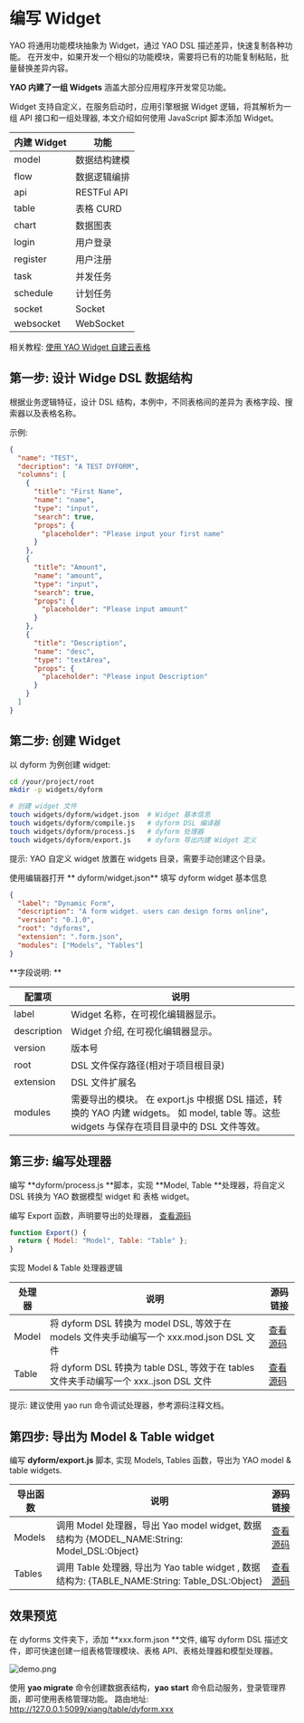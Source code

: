 # 编写 Widget

YAO 将通用功能模块抽象为 Widget，通过 YAO DSL 描述差异，快速复制各种功能。
在开发中，如果开发一个相似的功能模块，需要将已有的功能复制粘贴，批量替换差异内容。

**YAO 内建了一组 Widgets** 涵盖大部分应用程序开发常见功能。

Widget 支持自定义，在服务启动时，应用引擎根据 Widget 逻辑，将其解析为一组 API 接口和一组处理器, 本文介绍如何使用 JavaScript 脚本添加 Widget。

| **内建 Widget** | **功能**     |
| --------------- | ------------ |
| model           | 数据结构建模 |
| flow            | 数据逻辑编排 |
| api             | RESTFul API  |
| table           | 表格 CURD    |
| chart           | 数据图表     |
| login           | 用户登录     |
| register        | 用户注册     |
| task            | 并发任务     |
| schedule        | 计划任务     |
| socket          | Socket       |
| websocket       | WebSocket    |

相关教程: [使用 YAO Widget 自建云表格](../教程/使用%20YAO%20Widget%20自建云表格)

## 第一步: 设计 Widge DSL 数据结构

根据业务逻辑特征，设计 DSL 结构，本例中，不同表格间的差异为 表格字段、搜索器以及表格名称。

示例:

```json
{
  "name": "TEST",
  "decription": "A TEST DYFORM",
  "columns": [
    {
      "title": "First Name",
      "name": "name",
      "type": "input",
      "search": true,
      "props": {
        "placeholder": "Please input your first name"
      }
    },
    {
      "title": "Amount",
      "name": "amount",
      "type": "input",
      "search": true,
      "props": {
        "placeholder": "Please input amount"
      }
    },
    {
      "title": "Description",
      "name": "desc",
      "type": "textArea",
      "props": {
        "placeholder": "Please input Description"
      }
    }
  ]
}
```

## 第二步: 创建 Widget

以 dyform 为例创建 widget:

```bash
cd /your/project/root
mkdir -p widgets/dyform

# 创建 widget 文件
touch widgets/dyform/widget.json  # Widget 基本信息
touch widgets/dyform/compile.js   # dyform DSL 编译器
touch widgets/dyform/process.js   # dyform 处理器
touch widgets/dyform/export.js    # dyform 导出内建 Widget 定义
```

提示: YAO 自定义 widget 放置在 widgets 目录，需要手动创建这个目录。

使用编辑器打开 ** dyform/widget.json** 填写 dyform widget 基本信息

```json
{
  "label": "Dynamic Form",
  "description": "A form widget. users can design forms online",
  "version": "0.1.0",
  "root": "dyforms",
  "extension": ".form.json",
  "modules": ["Models", "Tables"]
}
```

**字段说明: **

| **配置项**  | **说明**                                                                                                                                      |
| ----------- | --------------------------------------------------------------------------------------------------------------------------------------------- |
| label       | Widget 名称，在可视化编辑器显示。                                                                                                             |
| description | Widget 介绍, 在可视化编辑器显示。                                                                                                             |
| version     | 版本号                                                                                                                                        |
| root        | DSL 文件保存路径(相对于项目根目录)                                                                                                            |
| extension   | DSL 文件扩展名                                                                                                                                |
| modules     | 需要导出的模块。 在 export.js 中根据 DSL 描述，转换的 YAO 内建 widgets。 如 model, table 等。这些 widgets 与保存在项目目录中的 DSL 文件等效。 |

## 第三步: 编写处理器

编写 **dyform/process.js **脚本，实现 **Model, Table **处理器，将自定义 DSL 转换为 YAO 数据模型 widget 和 表格 widget。

编写 Export 函数，声明要导出的处理器， [查看源码](https://github.com/YaoApp/demo-widget/blob/main/widgets/dyform/process.js#L311)

```javascript
function Export() {
  return { Model: "Model", Table: "Table" };
}
```

实现 Model & Table 处理器逻辑

| **处理器** | **说明**                                                                                 | **源码链接**                                                                              |
| ---------- | ---------------------------------------------------------------------------------------- | ----------------------------------------------------------------------------------------- |
| Model      | 将 dyform DSL 转换为 model DSL, 等效于在 models 文件夹手动编写一个 xxx.mod.json DSL 文件 | [查看源码](https://github.com/YaoApp/demo-widget/blob/main/widgets/dyform/process.js#L11) |
| Table      | 将 dyform DSL 转换为 table DSL, 等效于在 tables 文件夹手动编写一个 xxx..json DSL 文件    | [查看源码](https://github.com/YaoApp/demo-widget/blob/main/widgets/dyform/process.js#L27) |

提示: 建议使用 yao run 命令调试处理器，参考源码注释文档。

## 第四步: 导出为 Model & Table widget

编写 **dyform/export.js** 脚本, 实现 Models, Tables 函数，导出为 YAO model & table widgets.

| **导出函数** | **说明**                                                                                       | **源码链接**                                                                             |
| ------------ | ---------------------------------------------------------------------------------------------- | ---------------------------------------------------------------------------------------- |
| Models       | 调用 Model 处理器，导出 Yao model widget, 数据结构为 {MODEL_NAME:String: Model_DSL:Object}     | [查看源码](https://github.com/YaoApp/demo-widget/blob/main/widgets/dyform/export.js#L10) |
| Tables       | 调用 Table 处理器, 导出为 Yao table widget , 数据结构为: {TABLE_NAME:String: Table_DSL:Object} | [查看源码](https://github.com/YaoApp/demo-widget/blob/main/widgets/dyform/export.js#L24) |

## 效果预览

在 dyforms 文件夹下，添加 **xxx.form.json **文件, 编写 dyform DSL 描述文件，即可快速创建一组表格管理模块、表格 API、表格处理器和模型处理器。

![demo.png](https://release-sv-1252011659.cos.na-siliconvalley.myqcloud.com/docs/%E4%B8%93%E5%AE%B6/demo%20%281%29.png)

使用 **yao migrate** 命令创建数据表结构，**yao start** 命令启动服务，登录管理界面，即可使用表格管理功能。
路由地址: http://127.0.0.1:5099/xiang/table/dyform.xxx

<Div style={{ display: "flex", justifyContent: "space-between" }}>
  <Link type="next" title="源码编译" link="专家/源码编译"></Link>
</Div>
